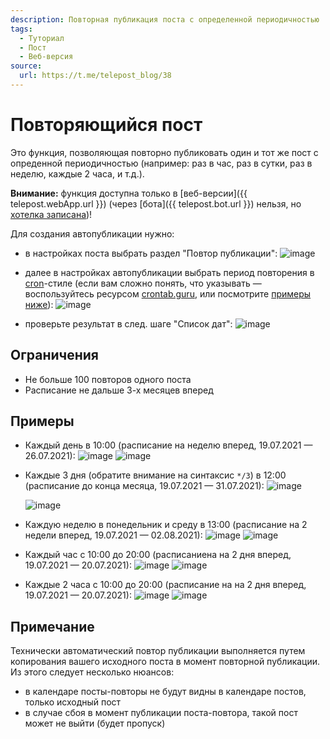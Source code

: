 ```yaml
---
description: Повторная публикация поста с определенной периодичностью
tags:
  - Туториал
  - Пост
  - Веб-версия
source:
  url: https://t.me/telepost_blog/38
---
```


# Повторяющийся пост

Это функция, позволяющая повторно публиковать один и тот же пост с опреденной периодичностью (например: раз в час, раз в сутки, раз в неделю, каждые 2 часа, и т.д.).

**Внимание:** функция доступна только в [веб-версии]({{ telepost.webApp.url }}) (через [бота]({{ telepost.bot.url }}) нельзя, но [хотелка записана](https://github.com/Telepost-me/support/issues/39))!

Для создания автопубликации нужно:

* в настройках поста выбрать раздел "Повтор публикации":
  ![image](https://user-images.githubusercontent.com/24430718/126070159-8f4a327b-6b8c-4669-b707-89436a22a269.png)

* далее в настройках автопубликации выбрать период повторения в [cron](https://ru.wikipedia.org/wiki/Cron)-стиле (если вам сложно понять, что указывать — воспользуйтесь ресурсом [crontab.guru](https://crontab.guru), или посмотрите [примеры ниже](#примеры)):
  ![image](https://user-images.githubusercontent.com/24430718/126074407-a20cfe1d-2fed-46a0-8c83-19367778ecf6.png)

* проверьте результат в след. шаге "Список дат":
  ![image](https://user-images.githubusercontent.com/24430718/126080926-1bf5b5cb-dd00-4246-be11-81bb4598fdd0.png)

## Ограничения

* Не больше 100 повторов одного поста
* Расписание не дальше 3-х месяцев вперед

## Примеры

* Каждый день в 10:00 (расписание на неделю вперед, 19.07.2021 — 26.07.2021):
  ![image](https://user-images.githubusercontent.com/24430718/126081296-72fd5bc6-44ca-4ec7-9647-c5a1d17e5aec.png)
  ![image](https://user-images.githubusercontent.com/24430718/126081158-b163cacf-f31b-4d2b-a7fd-1ea3f95b1ae5.png)

* Каждые 3 дня (обратите внимание на синтаксис `*/3`) в 12:00 (расписание до конца месяца, 19.07.2021 — 31.07.2021):
  ![image](https://user-images.githubusercontent.com/24430718/126081244-2b79d6c2-4153-46bd-85b8-c9dafbee9f31.png)

  ![image](https://user-images.githubusercontent.com/24430718/126081209-09daf9c8-fc48-471d-81b2-b32a3485db77.png)

* Каждую неделю в понедельник и среду в 13:00 (расписание на 2 недели вперед, 19.07.2021 — 02.08.2021):
  ![image](https://user-images.githubusercontent.com/24430718/126081352-1b62ddeb-2f0c-4c70-993a-37a22e65c2f0.png)
  ![image](https://user-images.githubusercontent.com/24430718/126081367-a30c3a38-609c-4867-b75d-d06b35f01c42.png)

* Каждый час с 10:00 до 20:00 (расписаниена на 2 дня вперед, 19.07.2021 — 20.07.2021):
  ![image](https://user-images.githubusercontent.com/24430718/126081521-2dcd5f46-8b2e-47d3-bebe-2cee9aa8c868.png)
  ![image](https://user-images.githubusercontent.com/24430718/126081578-47c748a5-3d85-452c-a9f4-e4cf421af7ee.png)

* Каждые 2 часа с 10:00 до 20:00 (расписание на на 2 дня вперед, 19.07.2021 — 20.07.2021):
  ![image](https://user-images.githubusercontent.com/24430718/126081677-23bdb313-fa79-40bf-886d-856abb08a80e.png)
  ![image](https://user-images.githubusercontent.com/24430718/126082153-41175d22-0ddb-4397-8bf1-a3c1ed2fecb9.png)

## Примечание

Технически автоматический повтор публикации выполняется путем копирования вашего исходного поста в момент повторной публикации. Из этого следует несколько нюансов:

* в календаре посты-повторы не будут видны в календаре постов, только исходный пост
* в случае сбоя в момент публикации поста-повтора, такой пост может не выйти (будет пропуск)
